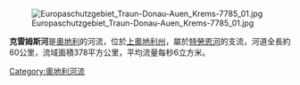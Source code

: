 [[Image:Europaschutzgebiet_Traun-Donau-Auen_Krems-7785_01.jpg|thumb]]

'''克雷姆斯河'''是[[奧地利|奧地利]]的河流，位於[[上奧地利州|上奧地利州]]，屬於[[特勞恩河|特勞恩河]]的支流，河道全長約60公里，流域面積378平方公里，平均流量每秒6立方米。

{{coord|48.241267|N|14.315851|E|dim:1000_region:AT-4_type:waterbody_source:dewiki|display=title}}

{{Austria-geo-stub}}
[[Category:奧地利河流|Category:奧地利河流]]